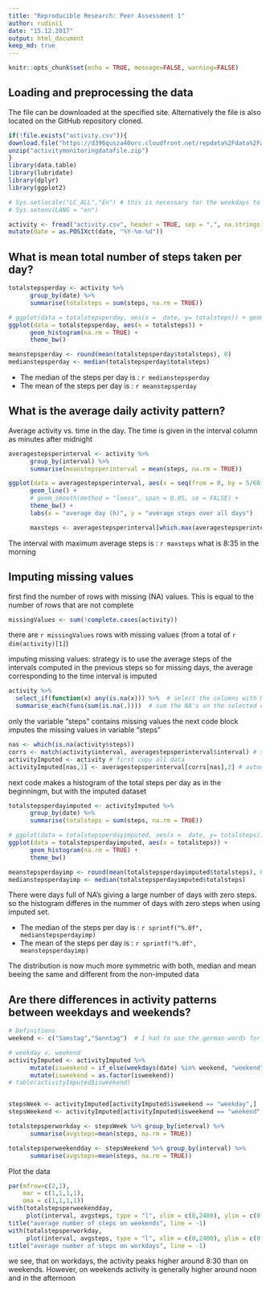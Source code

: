 ```yaml
---
title: "Reproducible Research: Peer Assessment 1"
author: rudini1
date: "15.12.2017"
output: html_document
keep_md: true
---
```


```r
knitr::opts_chunk$set(echo = TRUE, message=FALSE, warning=FALSE)
```

## Loading and preprocessing the data

The file can be downloaded at the specified site. Alternatively the file is also located on the GitHub repository cloned.
```r
if(!file.exists("activity.csv")){
download.file("https://d396qusza40orc.cloudfront.net/repdata%2Fdata%2Factivity.zip", "activitymonitoringdatafile.zip")
unzip("activitymonitoringdatafile.zip")
}
library(data.table)
library(lubridate)
library(dplyr)
library(ggplot2)

# Sys.setlocale("LC_ALL","En") # this is necessary for the weekdays to be in english on a non-english system
# Sys.setenv(LANG = "en")

activity <- fread("activity.csv", header = TRUE, sep = ",", na.strings = "NA") %>%
mutate(date = as.POSIXct(date, "%Y-%m-%d"))

```


## What is mean total number of steps taken per day?

```r

totalstepsperday <- activity %>%
      group_by(date) %>%
      summarise(totalsteps = sum(steps, na.rm = TRUE))

# ggplot(data = totalstepsperday, aes(x =  date, y= totalsteps)) + geom_col()
ggplot(data = totalstepsperday, aes(x = totalsteps)) + 
      geom_histogram(na.rm = TRUE) +
      theme_bw()

meanstepsperday <- round(mean(totalstepsperday$totalsteps), 0)
medianstepsperday <- median(totalstepsperday$totalsteps)
```

 - The median of the steps per day is : `r medianstepsperday`
 - The mean of the steps per day is : `r meanstepsperday`

## What is the average daily activity pattern?

Average activity vs. time in the day. The time is given in the interval column as minutes after midnight

```r
averagestepsperinterval <- activity %>% 
      group_by(interval) %>% 
      summarise(meanstepsperinterval = mean(steps, na.rm = TRUE))

ggplot(data = averagestepsperinterval, aes(x = seq(from = 0, by = 5/60, along.with = interval), y = meanstepsperinterval)) + 
      geom_line() +
      # geom_smooth(method = "loess", span = 0.05, se = FALSE) +
      theme_bw() +
      labs(x = "average day (h)", y = "average steps over all days")

```

```r
      maxsteps <- averagestepsperinterval[which.max(averagestepsperinterval$meanstepsperinterval),]$interval
```

The interval with maximum average steps is : `r maxsteps` what is 8:35 in the morning

## Imputing missing values

first find the number of rows with missing (NA) values. This is equal to the number of rows that are not complete

```r
missingValues <- sum(!complete.cases(activity))
```
there are `r missingValues` rows with missing values (from a total of `r dim(activity)[1]`)

imputing missing values: strategy is to use the average steps of the intervals computed in the previous steps
so for missing days, the average corresponding to the time interval is imputed

```r
activity %>% 
  select_if(function(x) any(is.na(x))) %>%  # select the columns with NA
  summarise_each(funs(sum(is.na(.))))  # sum the NA's on the selected columns
```
only the variable "steps" contains missing values
the next code block imputes the missing values in variable "steps"
```r
nas <- which(is.na(activity$steps))
corrs <- match(activity$interval, averagestepsperinterval$interval) # same as rep(1:288, times = 61)
activityImputed <- activity # first copy all data 
activityImputed[nas,1] <- averagestepsperinterval[corrs[nas],2] # automatic coercion of steps form int to num 
```

next code makes a histogram of the total steps per day as in the beginningm, but with the imputed dataset
```r
totalstepsperdayimputed <- activityImputed %>%
      group_by(date) %>%
      summarise(totalsteps = sum(steps, na.rm = TRUE))

# ggplot(data = totalstepsperdayimputed, aes(x =  date, y= totalsteps)) + geom_col()
ggplot(data = totalstepsperdayimputed, aes(x = totalsteps)) + 
      geom_histogram(na.rm = TRUE) +
      theme_bw()

meanstepsperdayimp <- round(mean(totalstepsperdayimputed$totalsteps), 0)
medianstepsperdayimp <- median(totalstepsperdayimputed$totalsteps)
```

There were days full of NA's giving a large number of days with zero steps. so the histogram differes in the nummer of days with zero steps when using imputed set.

 - The median of the steps per day is : `r sprintf("%.0f", medianstepsperdayimp)`
 - The mean of the steps per day is : `r sprintf("%.0f", meanstepsperdayimp)`  
 
The distribution is now much more symmetric with both, median and mean beeing the same and different from the non-imputed data


## Are there differences in activity patterns between weekdays and weekends?

```r
# Definitions
weekend <- c("Samstag","Sonntag")  # I had to use the german words for saturday and Sunday here you have to use the words in your locale. I didn't find how to change it to english locale on my system

# weekday v. weekend
activityImputed <- activityImputed %>% 
      mutate(isweekend = if_else(weekdays(date) %in% weekend, "weekend", "weekday")) %>% 
      mutate(isweekend = as.factor(isweekend))
# table(activityImputed$isweekend)


stepsWeek <- activityImputed[activityImputed$isweekend == "weekday",]
stepsWeekend <- activityImputed[activityImputed$isweekend == "weekend",]

totalstepsperworkday <- stepsWeek %>% group_by(interval) %>%
      summarise(avgsteps=mean(steps, na.rm = TRUE))

totalstepsperweekendday <- stepsWeekend %>% group_by(interval) %>%
      summarise(avgsteps=mean(steps, na.rm = TRUE))
```

Plot the data
```r
par(mfrow=c(2,1),
    mar = c(1,1,1,1),
    oma = c(1,1,1,1))
with(totalstepsperweekendday, 
     plot(interval, avgsteps, type = "l", xlim = c(0,2400), ylim = c(0,250)))
title("average number of steps on weekends", line = -1)
with(totalstepsperworkday, 
     plot(interval, avgsteps, type = "l", xlim = c(0,2400), ylim = c(0,250)))
title("average number of steps on workdays", line = -1)

```

we see, that on workdays, the activity peaks higher around 8:30 than on weekends. However, on weekends activity is generally higher around noon and in the afternoon


